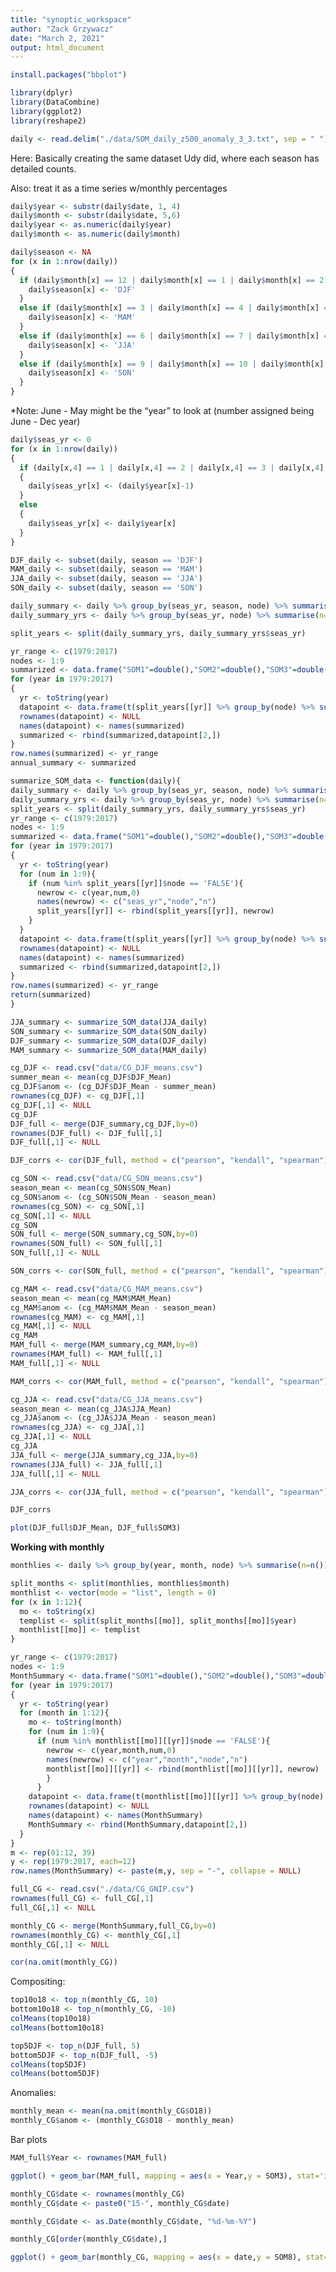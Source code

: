 ```yaml
---
title: "synoptic_workspace"
author: "Zack Grzywacz"
date: "March 2, 2021"
output: html_document
---
```

```r
install.packages("bbplot")
```



```r
library(dplyr)
library(DataCombine)
library(ggplot2)
library(reshape2)
```


```r
daily <- read.delim("./data/SOM_daily_z500_anomaly_3_3.txt", sep = " ")
```


Here:
Basically creating the same dataset Udy did, where each season has detailed counts.

Also: treat it as a time series w/monthly percentages

```r
daily$year <- substr(daily$date, 1, 4)
daily$month <- substr(daily$date, 5,6)
daily$year <- as.numeric(daily$year)
daily$month <- as.numeric(daily$month)
```


```r
daily$season <- NA
for (x in 1:nrow(daily))
{
  if (daily$month[x] == 12 | daily$month[x] == 1 | daily$month[x] == 2){
    daily$season[x] <- 'DJF'
  }
  else if (daily$month[x] == 3 | daily$month[x] == 4 | daily$month[x] == 5){
    daily$season[x] <- 'MAM'
  }
  else if (daily$month[x] == 6 | daily$month[x] == 7 | daily$month[x] == 8){
    daily$season[x] <- 'JJA'
  }
  else if (daily$month[x] == 9 | daily$month[x] == 10 | daily$month[x] == 11){
    daily$season[x] <- 'SON'
  }
}
```


*Note: June - May might be the "year" to look at (number assigned being June - Dec year)
```r
daily$seas_yr <- 0
for (x in 1:nrow(daily))
{
  if (daily[x,4] == 1 | daily[x,4] == 2 | daily[x,4] == 3 | daily[x,4] == 4 | daily[x,4] == 5)
  {
    daily$seas_yr[x] <- (daily$year[x]-1)
  }
  else
  {
    daily$seas_yr[x] <- daily$year[x]
  }
}
```

```r
DJF_daily <- subset(daily, season == 'DJF')
MAM_daily <- subset(daily, season == 'MAM')
JJA_daily <- subset(daily, season == 'JJA')
SON_daily <- subset(daily, season == 'SON')
```


```r
daily_summary <- daily %>% group_by(seas_yr, season, node) %>% summarise(n=n())
daily_summary_yrs <- daily %>% group_by(seas_yr, node) %>% summarise(n=n())
```

```r
split_years <- split(daily_summary_yrs, daily_summary_yrs$seas_yr)
```

```r
yr_range <- c(1979:2017)
nodes <- 1:9
summarized <- data.frame("SOM1"=double(),"SOM2"=double(),"SOM3"=double(),"SOM4"=double(),"SOM5"=double(),"SOM6"=double(),"SOM7"=double(),"SOM8"=double(),"SOM9"=double())
for (year in 1979:2017)
{
  yr <- toString(year)
  datapoint <- data.frame(t(split_years[[yr]] %>% group_by(node) %>% summarise(percent = n/sum(split_years[[yr]]$n)*100)))
  rownames(datapoint) <- NULL
  names(datapoint) <- names(summarized)
  summarized <- rbind(summarized,datapoint[2,])
}
row.names(summarized) <- yr_range
annual_summary <- summarized
```



```r
summarize_SOM_data <- function(daily){
daily_summary <- daily %>% group_by(seas_yr, season, node) %>% summarise(n=n())
daily_summary_yrs <- daily %>% group_by(seas_yr, node) %>% summarise(n=n())
split_years <- split(daily_summary_yrs, daily_summary_yrs$seas_yr)
yr_range <- c(1979:2017)
nodes <- 1:9
summarized <- data.frame("SOM1"=double(),"SOM2"=double(),"SOM3"=double(),"SOM4"=double(),"SOM5"=double(),"SOM6"=double(),"SOM7"=double(),"SOM8"=double(),"SOM9"=double())
for (year in 1979:2017)
{
  yr <- toString(year)
  for (num in 1:9){
    if (num %in% split_years[[yr]]$node == 'FALSE'){
      newrow <- c(year,num,0)  
      names(newrow) <- c("seas_yr","node","n")
      split_years[[yr]] <- rbind(split_years[[yr]], newrow)
    }
  }
  datapoint <- data.frame(t(split_years[[yr]] %>% group_by(node) %>% summarise(percent = n/sum(split_years[[yr]]$n)*100)))
  rownames(datapoint) <- NULL
  names(datapoint) <- names(summarized)
  summarized <- rbind(summarized,datapoint[2,])
}
row.names(summarized) <- yr_range
return(summarized)
}
```

```r
JJA_summary <- summarize_SOM_data(JJA_daily)
SON_summary <- summarize_SOM_data(SON_daily)
DJF_summary <- summarize_SOM_data(DJF_daily)
MAM_summary <- summarize_SOM_data(MAM_daily)
```







```r
cg_DJF <- read.csv("data/CG_DJF_means.csv")
summer_mean <- mean(cg_DJF$DJF_Mean)
cg_DJF$anom <- (cg_DJF$DJF_Mean - summer_mean)
rownames(cg_DJF) <- cg_DJF[,1]
cg_DJF[,1] <- NULL
cg_DJF
DJF_full <- merge(DJF_summary,cg_DJF,by=0)
rownames(DJF_full) <- DJF_full[,1]
DJF_full[,1] <- NULL
```

```r
DJF_corrs <- cor(DJF_full, method = c("pearson", "kendall", "spearman"))
```


```r
cg_SON <- read.csv("data/CG_SON_means.csv")
season_mean <- mean(cg_SON$SON_Mean)
cg_SON$anom <- (cg_SON$SON_Mean - season_mean)
rownames(cg_SON) <- cg_SON[,1]
cg_SON[,1] <- NULL
cg_SON
SON_full <- merge(SON_summary,cg_SON,by=0)
rownames(SON_full) <- SON_full[,1]
SON_full[,1] <- NULL
```

```r
SON_corrs <- cor(SON_full, method = c("pearson", "kendall", "spearman"))
```

```r
cg_MAM <- read.csv("data/CG_MAM_means.csv")
season_mean <- mean(cg_MAM$MAM_Mean)
cg_MAM$anom <- (cg_MAM$MAM_Mean - season_mean)
rownames(cg_MAM) <- cg_MAM[,1]
cg_MAM[,1] <- NULL
cg_MAM
MAM_full <- merge(MAM_summary,cg_MAM,by=0)
rownames(MAM_full) <- MAM_full[,1]
MAM_full[,1] <- NULL
```

```r
MAM_corrs <- cor(MAM_full, method = c("pearson", "kendall", "spearman"))
```

```r
cg_JJA <- read.csv("data/CG_JJA_means.csv")
season_mean <- mean(cg_JJA$JJA_Mean)
cg_JJA$anom <- (cg_JJA$JJA_Mean - season_mean)
rownames(cg_JJA) <- cg_JJA[,1]
cg_JJA[,1] <- NULL
cg_JJA
JJA_full <- merge(JJA_summary,cg_JJA,by=0)
rownames(JJA_full) <- JJA_full[,1]
JJA_full[,1] <- NULL
```

```r
JJA_corrs <- cor(JJA_full, method = c("pearson", "kendall", "spearman"))
```


```r
DJF_corrs
```

```r
plot(DJF_full$DJF_Mean, DJF_full$SOM3)
```





**Working with monthly**


```r
monthlies <- daily %>% group_by(year, month, node) %>% summarise(n=n())
```




```r
split_months <- split(monthlies, monthlies$month)
monthlist <- vector(mode = "list", length = 0)
for (x in 1:12){
  mo <- toString(x)
  templist <- split(split_months[[mo]], split_months[[mo]]$year)
  monthlist[[mo]] <- templist 
}
```



```r
yr_range <- c(1979:2017)
nodes <- 1:9
MonthSummary <- data.frame("SOM1"=double(),"SOM2"=double(),"SOM3"=double(),"SOM4"=double(),"SOM5"=double(),"SOM6"=double(),"SOM7"=double(),"SOM8"=double(),"SOM9"=double())
for (year in 1979:2017)
{
  yr <- toString(year)
  for (month in 1:12){
    mo <- toString(month)
    for (num in 1:9){
      if (num %in% monthlist[[mo]][[yr]]$node == 'FALSE'){
        newrow <- c(year,month,num,0)  
        names(newrow) <- c("year","month","node","n")
        monthlist[[mo]][[yr]] <- rbind(monthlist[[mo]][[yr]], newrow)
        }
      }
    datapoint <- data.frame(t(monthlist[[mo]][[yr]] %>% group_by(node) %>% summarise(percent = n/sum(monthlist[[mo]][[yr]]$n)*100)))
    rownames(datapoint) <- NULL
    names(datapoint) <- names(MonthSummary)
    MonthSummary <- rbind(MonthSummary,datapoint[2,])
  }
}
m <- rep(01:12, 39)
y <- rep(1979:2017, each=12)
row.names(MonthSummary) <- paste(m,y, sep = "-", collapse = NULL)
```


```r
full_CG <- read.csv("./data/CG_GNIP.csv")
rownames(full_CG) <- full_CG[,1]
full_CG[,1] <- NULL
```



```r
monthly_CG <- merge(MonthSummary,full_CG,by=0)
rownames(monthly_CG) <- monthly_CG[,1]
monthly_CG[,1] <- NULL
```

```r
cor(na.omit(monthly_CG))
```

Compositing:

```r
top10o18 <- top_n(monthly_CG, 10)
bottom10o18 <- top_n(monthly_CG, -10)
colMeans(top10o18)
colMeans(bottom10o18)
```

```r
top5DJF <- top_n(DJF_full, 5)
bottom5DJF <- top_n(DJF_full, -5)
colMeans(top5DJF)
colMeans(bottom5DJF)
```



Anomalies:

```r
monthly_mean <- mean(na.omit(monthly_CG$O18))
monthly_CG$anom <- (monthly_CG$O18 - monthly_mean)
```








Bar plots

```r
MAM_full$Year <- rownames(MAM_full)
```

```r
ggplot() + geom_bar(MAM_full, mapping = aes(x = Year,y = SOM3), stat='identity')+geom_line(MAM_full, mapping = aes(x=Year, y=anom), group = 1, col = 'red')
```











```r
monthly_CG$date <- rownames(monthly_CG)
monthly_CG$date <- paste0("15-", monthly_CG$date)
```

```r
monthly_CG$date <- as.Date(monthly_CG$date, "%d-%m-%Y")
```

```r
monthly_CG[order(monthly_CG$date),]
```


```r
ggplot() + geom_bar(monthly_CG, mapping = aes(x = date,y = SOM8), stat='identity')+geom_line(monthly_CG, mapping = aes(x=date, y=anom), group = 1, col = 'red')
```

